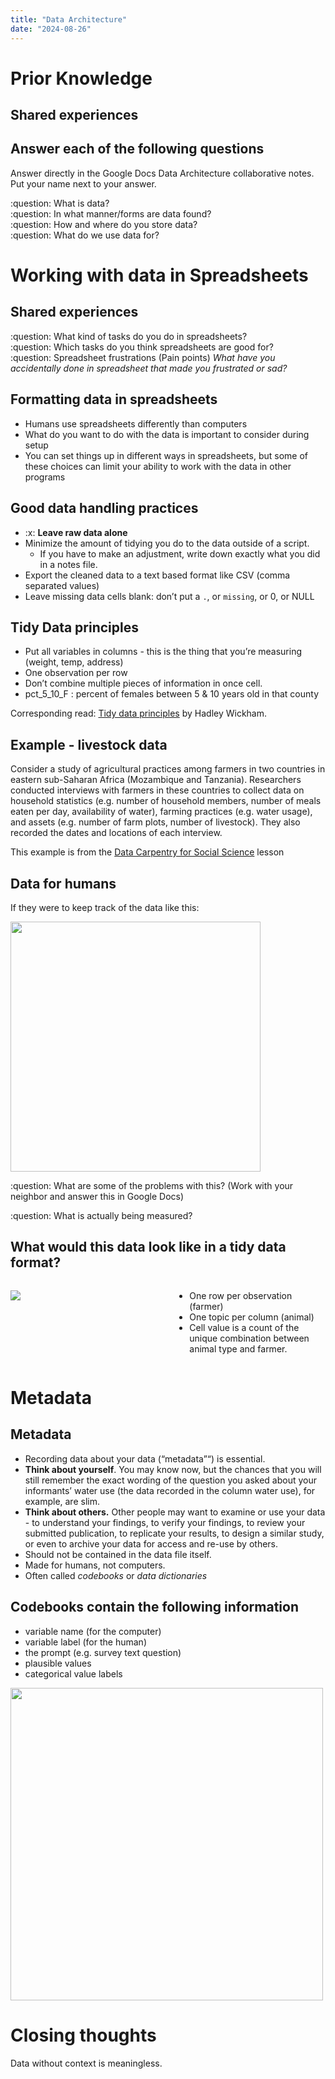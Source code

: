 ```yaml
---
title: "Data Architecture"
date: "2024-08-26"
---
```


# Prior Knowledge

## Shared experiences

:::{.callout-note icon=false}
## Answer each of the following questions

Answer directly in the Google Docs Data Architecture collaborative notes. Put your name next to your answer. 
:::

:question: What is data?  
:question: In what manner/forms are data found?  
:question: How and where do you store data?  
:question: What do we use data for?  


# Working with data in Spreadsheets

## Shared experiences

:question: What kind of tasks do you do in spreadsheets?  
:question: Which tasks do you think spreadsheets are good for?  
:question: Spreadsheet frustrations (Pain points) _What have you accidentally done in spreadsheet that made you frustrated or sad?_


## Formatting data in spreadsheets 

* Humans use spreadsheets differently than computers
* What do you want to do with the data is important to consider during setup
* You can set things up in different ways in spreadsheets, but some of these choices can limit your ability to work with the data in other programs 


## Good data handling practices

* :x: **Leave raw data alone**
* Minimize the amount of tidying you do to the data outside of a script. 
    - If you have to make an adjustment, write down exactly what you did in a notes file. 
* Export the cleaned data to a text based format like CSV (comma separated values)
* Leave missing data cells blank: don't put a `.`, or `missing`, or 0, or NULL

## Tidy Data principles

* Put all variables in columns - this is the thing that you're measuring (weight, temp, address)
* One observation per row
* Don't combine multiple pieces of information in once cell. 
* pct_5_10_F : percent of females between 5 & 10 years old in that county

:::{.callout-tip}
Corresponding read: [Tidy data principles](https://tidyr.tidyverse.org/articles/tidy-data.html#tidying) by Hadley Wickham. 
:::


## Example - livestock data

Consider a study of agricultural practices among farmers in two countries in eastern sub-Saharan Africa (Mozambique and Tanzania). Researchers conducted interviews with farmers in these countries to collect data on household statistics (e.g. number of household members, number of meals eaten per day, availability of water), farming practices (e.g. water usage), and assets (e.g. number of farm plots, number of livestock). They also recorded the dates and locations of each interview.

::: aside
This example is from the [Data Carpentry for Social Science](https://datacarpentry.org/spreadsheets-socialsci/01-format-data/index.html) lesson
:::

## Data for humans

If they were to keep track of the data like this:

![](https://datacarpentry.org/spreadsheets-socialsci/fig/multiple-info.png){width=400 fig-align=center fig-alt="Example of multiple pieces of data in a single row"}

:question: What are some of the problems with this? (Work with your neighbor and answer this in Google Docs)

:question: What is actually being measured?


## What would this data look like in a tidy data format?

:::: {.columns}

::: {.column width="50%"}
![](https://datacarpentry.org/spreadsheets-socialsci/fig/single-info.png){fig-align=center fig-alt="The previous example in tidy data format"}
:::

::: {.column width="50%"}
* One row per observation (farmer)
* One topic per column (animal)
* Cell value is a count of the unique combination between animal type and farmer. 
:::

::::


# Metadata

## Metadata {.smaller}

* Recording data about your data ("metadata"") is essential. 
* **Think about yourself**. You may know now, but the chances that you will still remember the exact wording of the question you asked about your informants’ water use (the data recorded in the column water use), for example, are slim.
* **Think about others.** Other people may want to examine or use your data - to understand your findings, to verify your findings, to review your submitted publication, to replicate your results, to design a similar study, or even to archive your data for access and re-use by others.   
* Should not be contained in the data file itself. 
* Made for humans, not computers. 
* Often called _codebooks_ or _data dictionaries_ 


## Codebooks contain the following information {.small}

:::{layout-ncol=2}
* variable name (for the computer)
* variable label (for the human) 
* the prompt (e.g. survey text question)
* plausible values
* categorical value labels
    
![](images/example_codebook.png){width=500 fig-align=center fig-alt="Screenshot of a codebook entry"}
:::



# Closing thoughts 

:::{.callout-warning}
Data without context is meaningless.
:::
